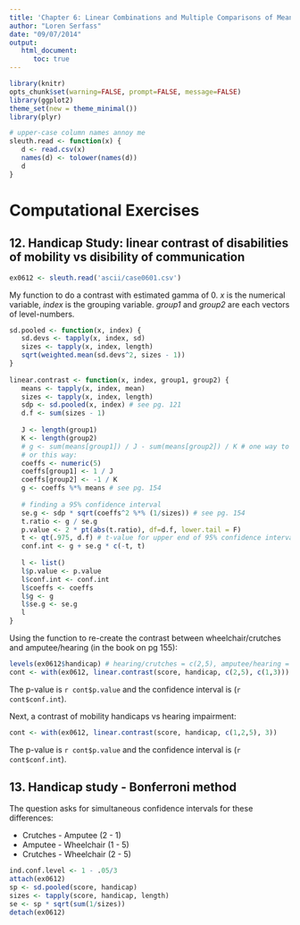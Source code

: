 ```yaml
---
title: 'Chapter 6: Linear Combinations and Multiple Comparisons of Means'
author: "Loren Serfass"
date: "09/07/2014"
output:
   html_document:
      toc: true
---
```


```r
library(knitr)
opts_chunk$set(warning=FALSE, prompt=FALSE, message=FALSE)
library(ggplot2)
theme_set(new = theme_minimal())
library(plyr)
```

```r
# upper-case column names annoy me
sleuth.read <- function(x) {
   d <- read.csv(x)
   names(d) <- tolower(names(d))
   d
}
```

# Computational Exercises

## 12. Handicap Study: linear contrast of disabilities of mobility vs disibility of communication

```r
ex0612 <- sleuth.read('ascii/case0601.csv')
```

My function to do a contrast with estimated gamma of 0.
*x* is the numerical variable, *index* is the grouping
variable.  *group1* and *group2* are each vectors of level-numbers.

```r
sd.pooled <- function(x, index) {
   sd.devs <- tapply(x, index, sd)
   sizes <- tapply(x, index, length)
   sqrt(weighted.mean(sd.devs^2, sizes - 1))
}
   
linear.contrast <- function(x, index, group1, group2) {
   means <- tapply(x, index, mean)
   sizes <- tapply(x, index, length)
   sdp <- sd.pooled(x, index) # see pg. 121
   d.f <- sum(sizes - 1)
   
   J <- length(group1)
   K <- length(group2)
   # g <- sum(means[group1]) / J - sum(means[group2]) / K # one way to do it, see pg. 156
   # or this way:
   coeffs <- numeric(5)
   coeffs[group1] <- 1 / J
   coeffs[group2] <- -1 / K
   g <- coeffs %*% means # see pg. 154
   
   # finding a 95% confidence interval
   se.g <- sdp * sqrt(coeffs^2 %*% (1/sizes)) # see pg. 154
   t.ratio <- g / se.g
   p.value <- 2 * pt(abs(t.ratio), df=d.f, lower.tail = F)
   t <- qt(.975, d.f) # t-value for upper end of 95% confidence interval
   conf.int <- g + se.g * c(-t, t)
   
   l <- list()
   l$p.value <- p.value
   l$conf.int <- conf.int
   l$coeffs <- coeffs
   l$g <- g
   l$se.g <- se.g
   l
}
```

Using the function to re-create the contrast between wheelchair/crutches and amputee/hearing
(in the book on pg 155):

```r
levels(ex0612$handicap) # hearing/crutches = c(2,5), amputee/hearing = c(1,3)
cont <- with(ex0612, linear.contrast(score, handicap, c(2,5), c(1,3)))
```

The p-value is `r cont$p.value` and the confidence interval is (`r cont$conf.int`).

Next, a contrast of mobility handicaps vs hearing impairment:

```r
cont <- with(ex0612, linear.contrast(score, handicap, c(1,2,5), 3))
```

The p-value is `r cont$p.value` and the confidence interval is (`r cont$conf.int`).

## 13. Handicap study - Bonferroni method

The question asks for simultaneous confidence intervals for these differences:

* Crutches - Amputee (2 - 1)
* Amputee - Wheelchair (1 - 5)
* Crutches - Wheelchair (2 - 5)

```r
ind.conf.level <- 1 - .05/3
attach(ex0612)
sp <- sd.pooled(score, handicap)
sizes <- tapply(score, handicap, length)
se <- sp * sqrt(sum(1/sizes))
detach(ex0612)
```

